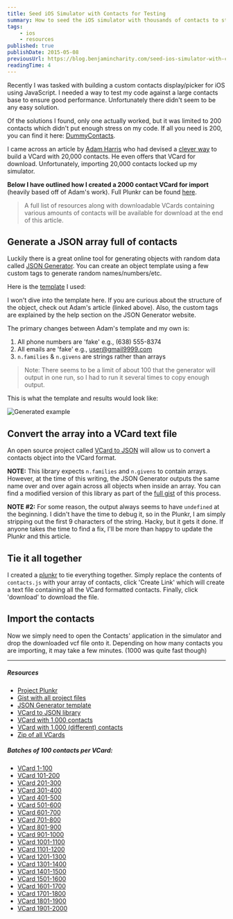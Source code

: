 ```yaml
---
title: Seed iOS Simulator with Contacts for Testing
summary: How to seed the iOS simulator with thousands of contacts to stress-test your hybrid app.
tags:
    - ios
    - resources
published: true
publishDate: 2015-05-08
previousUrl: https://blog.benjamincharity.com/seed-ios-simulator-with-contacts-for-testing/
readingTime: 4
---
```


Recently I was tasked with building a custom contacts display/picker for iOS using JavaScript. I needed a way to
test my code against a large contacts base to ensure good performance. Unfortunately there didn't seem to be any
easy solution.

Of the solutions I found, only one actually worked, but it was limited to 200 contacts which didn't put enough
stress on my code. If all you need is 200, you can find it here: [DummyContacts][dummy].

I came across an article by [Adam Harris][adam] who had devised a [clever way][20000] to build a VCard with 20,000
contacts. He even offers that VCard for download. Unfortunately, importing 20,000 contacts locked up my simulator.

**Below I have outlined how I created a 2000 contact VCard for import** (heavily based off of Adam's work). Full Plunkr
can be found [here][plunkr].

> A full list of resources along with downloadable VCards containing various amounts of contacts will be available
> for download at the end of this article.

## Generate a JSON array full of contacts

Luckily there is a great online tool for generating objects with random data called [JSON Generator][json]. You can
create an object template using a few custom tags to generate random names/numbers/etc.

Here is the [template][template] I used:

<script src="https://gist.github.com/benjamincharity/c295aea01a74b036fec0.js"></script>

I won't dive into the template here. If you are curious about the structure of the object, check out Adam's article
(linked above). Also, the custom tags are explained by the help section on the JSON Generator website.

The primary changes between Adam's template and my own is:

1. All phone numbers are 'fake' e.g., (638) 555-8374
2. All emails are 'fake' e.g., user@gmail9999.com
3. `n.families` & `n.givens` are strings rather than arrays

> Note: There seems to be a limit of about 100 that the generator will output in one run, so I had to run it several
> times to copy enough output.

This is what the template and results would look like:

![Generated example](/images/blog/generatorExample.png)

## Convert the array into a VCard text file

An open source project called [VCard to JSON][vcard] will allow us to convert a contacts object into the VCard format.

**NOTE:** This library expects `n.families` and `n.givens` to contain arrays. However, at the time of this writing,
the JSON Generator outputs the same name over and over again across all objects when inside an array. You can find a
modified version of this library as part of the [full gist][fullGist] of this process.

**NOTE #2:** For some reason, the output always seems to have `undefined` at the beginning. I didn't have the time
to debug it, so in the Plunkr, I am simply stripping out the first 9 characters of the string. Hacky, but it gets it
done. If anyone takes the time to find a fix, I'll be more than happy to update the Plunkr and this article.

## Tie it all together

I created a [plunkr][plunkr] to tie everything together. Simply replace the contents of `contacts.js` with your
array of contacts, click 'Create Link' which will create a text file containing all the VCard formatted contacts.
Finally, click 'download' to download the file.

## Import the contacts

Now we simply need to open the Contacts' application in the simulator and drop the downloaded vcf file onto it.
Depending on how many contacts you are importing, it may take a few minutes. (1000 was quite fast though)

---

##### Resources

-   [Project Plunkr][plunkr]
-   [Gist with all project files][fullGist]
-   [JSON Generator template][template]
-   [VCard to JSON library][vcard]
-   [VCard with 1,000 contacts](https://cdn.benjamincharity.com/vcards/contacts0-1000.vcf)
-   [VCard with 1,000 (different) contacts](https://cdn.benjamincharity.com/vcards/contacts1000-2000.vcf)
-   [Zip of all VCards](https://cdn.benjamincharity.com/vcards/ContactsVCards.zip)

##### Batches of 100 contacts per VCard:

-   [VCard 1-100](https://cdn.benjamincharity.com/vcards/contacts1-100.vcf)
-   [VCard 101-200](https://cdn.benjamincharity.com/vcards/contacts101-200.vcf)
-   [VCard 201-300](https://cdn.benjamincharity.com/vcards/contacts201-300.vcf)
-   [VCard 301-400](https://cdn.benjamincharity.com/vcards/contacts301-400.vcf)
-   [VCard 401-500](https://cdn.benjamincharity.com/vcards/contacts401-500.vcf)
-   [VCard 501-600](https://cdn.benjamincharity.com/vcards/contacts501-600.vcf)
-   [VCard 601-700](https://cdn.benjamincharity.com/vcards/contacts601-700.vcf)
-   [VCard 701-800](https://cdn.benjamincharity.com/vcards/contacts701-800.vcf)
-   [VCard 801-900](https://cdn.benjamincharity.com/vcards/contacts801-900.vcf)
-   [VCard 901-1000](https://cdn.benjamincharity.com/vcards/contacts901-1000.vcf)
-   [VCard 1001-1100](https://cdn.benjamincharity.com/vcards/contacts1001-1100.vcf)
-   [VCard 1101-1200](https://cdn.benjamincharity.com/vcards/contacts1101-1200.vcf)
-   [VCard 1201-1300](https://cdn.benjamincharity.com/vcards/contacts1201-1300.vcf)
-   [VCard 1301-1400](https://cdn.benjamincharity.com/vcards/contacts1301-1400.vcf)
-   [VCard 1401-1500](https://cdn.benjamincharity.com/vcards/contacts1401-1500.vcf)
-   [VCard 1501-1600](https://cdn.benjamincharity.com/vcards/contacts1501-1600.vcf)
-   [VCard 1601-1700](https://cdn.benjamincharity.com/vcards/contacts1601-1700.vcf)
-   [VCard 1701-1800](https://cdn.benjamincharity.com/vcards/contacts1701-1800.vcf)
-   [VCard 1801-1900](https://cdn.benjamincharity.com/vcards/contacts1801-1900.vcf)
-   [VCard 1901-2000](https://cdn.benjamincharity.com/vcards/contacts1901-2000.vcf)

[plunkr]: https://plnkr.co/edit/0Q1gz3BLocaIFg2B0rVH?p=preview
[template]: https://gist.github.com/benjamincharity/c295aea01a74b036fec0
[fullGist]: https://gist.github.com/benjamincharity/ac35ac288552feee349a
[json]: https://next.json-generator.com/
[vcard]: https://github.com/andrewppace/vcard-json
[adam]: https://github.com/aharris88
[20000]: https://www.adamwadeharris.com/heres-how-i-created-20000-fake-contacts-on-the-iphone/
[dummy]: https://github.com/Janak-Nirmal/DummyContacts

